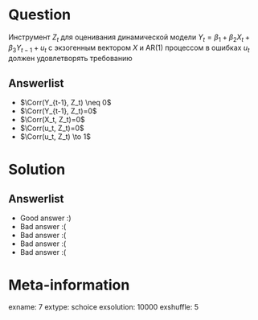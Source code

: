 Question
========
Инструмент $Z_t$ для оценивания динамической модели $Y_t = \beta_1 + \beta_2 X_t + \beta_3 Y_{t-1} + u_t$
с экзогенным вектором $X$ и AR(1) процессом в ошибках $u_t$ должен удовлетворять требованию


Answerlist
----------
*  $\Corr(Y_{t-1}, Z_t) \neq 0$
*  $\Corr(Y_{t-1}, Z_t)=0$
*  $\Corr(X_t, Z_t)=0$
*  $\Corr(u_t, Z_t)=0$
*  $\Corr(u_t, Z_t) \to 1$

Solution
========

Answerlist
----------
*  Good answer :)
*  Bad answer :(
*  Bad answer :(
*  Bad answer :(
*  Bad answer :(

Meta-information
================
exname: 7
extype: schoice
exsolution: 10000
exshuffle: 5
